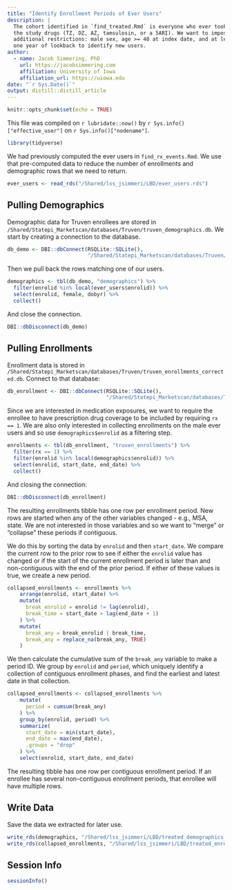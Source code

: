 ```yaml
---
title: "Identify Enrollment Periods of Ever Users"
description: |
  The cohort identified in `find_treated.Rmd` is everyone who ever took one of
  the study drugs (TZ, DZ, AZ, tamsulosin, or a 5ARI). We want to impose three
  additional restrictions: male sex, age >= 40 at index date, and at least 
  one year of lookback to identify new users.
author:
  - name: Jacob Simmering, PhD 
    url: https://jacobsimmering.com
    affiliation: University of Iowa
    affiliation_url: https://uiowa.edu
date: "`r Sys.Date()`"
output: distill::distill_article
---
```


```r
knitr::opts_chunk$set(echo = TRUE)
```

This file was compiled on `r lubridate::now()` by 
``r Sys.info()["effective_user"]`` on `r Sys.info()["nodename"]`. 

```r
library(tidyverse)
```

We had previously computed the ever users in `find_rx_events.Rmd`. We use 
that pre-computed data to reduce the number of enrollments and demographic 
rows that we need to return. 

```r
ever_users <- read_rds("/Shared/lss_jsimmeri/LBD/ever_users.rds")
```

## Pulling Demographics
Demographic data for Truven enrollees are stored in 
`/Shared/Statepi_Marketscan/databases/Truven/truven_demographics.db`. We
start by creating a connection to the database. 

```r
db_demo <- DBI::dbConnect(RSQLite::SQLite(),
                          "/Shared/Statepi_Marketscan/databases/Truven/truven_demographics.db")
```

Then we pull back the rows matching one of our users.

```r
demographics <- tbl(db_demo, "demographics") %>%
  filter(enrolid %in% local(ever_users$enrolid)) %>%
  select(enrolid, female, dobyr) %>%
  collect()
```

And close the connection.

```r
DBI::dbDisconnect(db_demo)
```

## Pulling Enrollments
Enrollment data is stored in 
`/Shared/Statepi_Marketscan/databases/Truven/truven_enrollments_corrected.db`.
Connect to that database:

```r
db_enrollment <- DBI::dbConnect(RSQLite::SQLite(),
                                "/Shared/Statepi_Marketscan/databases/Truven/truven_enrollments_corrected.db")
```

Since we are interested in medication exposures, we want to require the enrollee
to have prescription drug coverage to be included by requiring `rx == 1`. 
We are also only interested in collecting enrollments on the male ever users 
and so use `demographics$enrolid` as a filtering step. 

```r
enrollments <- tbl(db_enrollment, "truven_enrollments") %>%
  filter(rx == 1) %>%
  filter(enrolid %in% local(demographics$enrolid)) %>%
  select(enrolid, start_date, end_date) %>%
  collect()
```

And closing the connection:

```r
DBI::dbDisconnect(db_enrollment)
```

The resulting enrollments tibble has one row per enrollment period. New rows
are started when any of the other variables changed - e.g., MSA, state. We
are not interested in those variables and so we want to "merge" or "collapse"
these periods if contiguous. 

We do this by sorting the data by `enrolid` and then `start_date`. We compare
the current row to the prior row to see if either the `enrolid` value has 
changed or if the start of the current enrollment period is later than and 
non-contiguous with the end of the prior period. If either of these values is
true, we create a new period. 

```r
collapsed_enrollments <- enrollments %>%
    arrange(enrolid, start_date) %>%
    mutate(
      break_enrolid = enrolid != lag(enrolid),
      break_time = start_date > lag(end_date + 1)
    ) %>%
    mutate(
      break_any = break_enrolid | break_time,
      break_any = replace_na(break_any, TRUE)
    )
```

We then calculate the cumulative sum of the `break_any` variable to make a 
period ID. We group by `enrolid` and `period`, which uniquely identify a 
collection of contiguous enrollment phases, and find the earliest and latest
date in that collection. 

```r
collapsed_enrollments <- collapsed_enrollments %>%
    mutate(
      period = cumsum(break_any)
    ) %>%
    group_by(enrolid, period) %>%
    summarize(
      start_date = min(start_date),
      end_date = max(end_date),
      .groups = "drop"
    ) %>%
    select(enrolid, start_date, end_date)
```

The resulting tibble has one row per contiguous enrollment period. If an 
enrollee has several non-contiguous enrollment periods, that enrollee will
have multiple rows.

## Write Data
Save the data we extracted for later use.

```r
write_rds(demographics, "/Shared/lss_jsimmeri/LBD/treated_demographics_women.rds")
write_rds(collapsed_enrollments, "/Shared/lss_jsimmeri/LBD/treated_enrollments_women.rds")
```

## Session Info
```r
sessionInfo()
```
